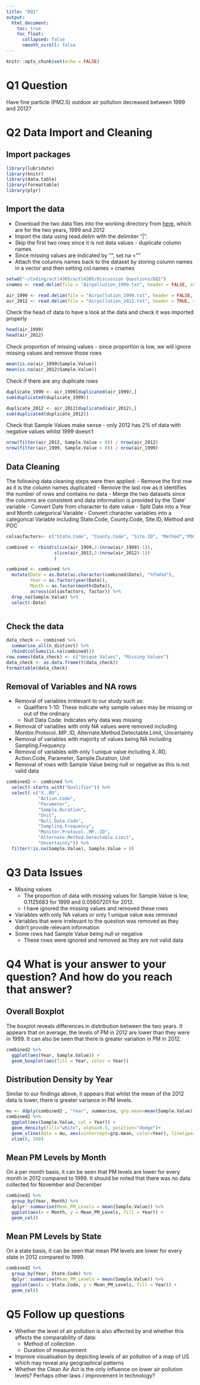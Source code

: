 ---
title: "DQ1"
output:
  html_document:
    toc: true
    toc_float:
      collapsed: false
      smooth_scroll: false
---

```{r setup, include=FALSE}
knitr::opts_chunk$set(echo = FALSE)
```

# Q1 Question
Have fine particle (PM2.5) outdoor air pollution decreased between 1999 and 2012?

# Q2 Data Import and Cleaning {.tabset}

## Import packages

```{r import libraries}
library(lubridate)
library(knitr)
library(data.table)
library(formattable)
library(plyr)
```

## Import the data
- Download the two data files into the working directory from [here](https://unsw-my.sharepoint.com/:f:/g/personal/z3509662_ad_unsw_edu_au/EnKC86EULN5Ji7Z0ig6b7j4BE-HJT5QgP_--tvc10HeBGg?e=5SQlIJ), which are for the two years, 1999 and 2012
- Import the data using read.delim with the delimiter "|". 
- Skip the first two rows since it is not data values - duplicate column names
- Since missing values are indicated by "", set na = ""
- Attach the columns names back to the dataset by storing column names in a vector and then setting col.names = cnames

```{r import data}
setwd("~/Coding/actl4305/actl4305/Discussion Questions/DQ1")
cnames <- read.delim(file = "Airpollution_1999.txt", header = FALSE, sep = "|", nrows = 1)

air_1999 <- read.delim(file = "Airpollution_1999.txt", header = FALSE, sep = "|", na = "", skip = 2, col.names = cnames)
air_2012 <- read.delim(file = "Airpollution_2012.txt", header = TRUE, sep = "|", na = "", skip = 2, col.names = cnames)
```

Check the head of data to have a look at the data and check it was imported properly
```{r}
head(air_1999)
head(air_2012)
```

Check proportion of missing values - since proportion is low, we will ignore missing values and remove those rows
```{r}
mean(is.na(air_1999$Sample.Value))
mean(is.na(air_2012$Sample.Value))
```

Check if there are any duplicate rows
```{r}
duplicate_1999 <- air_1999[duplicated(air_1999),]
sum(duplicated(duplicate_1999))

duplicate_2012 <- air_2012[duplicated(air_2012),]
sum(duplicated(duplicate_2012))
```

Check that Sample Values make sense - only 2012 has 2% of data with negative values whilst 1999 doesn't
```{r}
nrow(filter(air_2012, Sample.Value < 0)) / nrow(air_2012)
nrow(filter(air_1999, Sample.Value < 0)) / nrow(air_1999)
```

## Data Cleaning

The following data cleaning steps were then applied:
- Remove the first row as it is the column names duplicated
- Remove the last row as it identifies the number of rows and contains no data
- Merge the two datasets since the columns are consistent and data information is provided by the 'Date' variable
- Convert Date from character to date value
- Split Date into a Year and Month categorical Variable
- Convert character variables into a categorical Variable including State.Code, County.Code, Site.ID, Method and POC
```{r data cleaning}
colsasfactors<- c("State.Code", "County.Code", "Site.ID", "Method","POC")

combined <- rbind(slice(air_1999,2:(nrow(air_1999)-1)),
                  slice(air_2012,2:(nrow(air_2012)-1))
                  ) 

combined <- combined %>%
  mutate(Date = as.Date(as.character(combined$Date), "%Y%m%d"),
         Year = as.factor(year(Date)),
         Month = as.factor(month(Date)),
         across(colsasfactors, factor)) %>%
  drop_na(Sample.Value) %>%
  select(-Date)



```

## Check the data
```{r}
data_check <- combined %>%
  summarise_all(n_distinct) %>%
  rbind(colSums(is.na(combined)))
row.names(data_check) <- c("Unique Values", "Missing Values")
data_check <- as.data.frame(t(data_check))
formattable(data_check)


```

## Removal of Variables and NA rows
- Removal of variables irrelevant to our study such as:
  - Qualifiers 1-10: These indicate why sample values may be missing or out of the ordinary
  - Null Data Code: Indicates why data was missing
- Removal of variables with only NA values were removed including Monitor.Protocol..MP..ID, Alternate.Method.Detectable.Limit, Uncertainty
- Removal of variables with majority of values being NA including Sampling.Frequency
- Removal of variables with only 1 unique value including X..RD, Action.Code, Parameter, Sample.Duration, Unit
- Removal of rows with Sample Value being null or negative as this is not valid data
```{r}
combined2 <- combined %>%
  select(-starts_with("Qualifier")) %>%
  select(-c("X..RD",
            "Action.Code", 
            "Parameter", 
            "Sample.Duration", 
            "Unit",
            "Null.Data.Code",
            "Sampling.Frequency",
            "Monitor.Protocol..MP..ID", 
            "Alternate.Method.Detectable.Limit",
            "Uncertainty")) %>%
  filter(!is.na(Sample.Value), Sample.Value > 0)
```

# Q3 Data Issues
- Missing values 
  - The proportion of data with missing values for Sample.Value is low, 0.1125683 for 1999 and 0.05607201 for 2012.
  - I have ignored the missing values and removed these rows
- Variables with only NA values or only 1 unique value was removed
- Variables that were irrelevant to the question was removed as they didn't provide relevant information
- Some rows had Sample Value being null or negative
  - These rows were ignored and removed as they are not valid data
  
# Q4 What is your answer to your question? And how do you reach that answer? {.tabset}
## Overall Boxplot
The boxplot reveals differences in distribution between the two years.
It appears that on average, the levels of PM in 2012 are lower than they were in 1999. 
It can also be seen that there is greater variation in PM in 2012.
```{r}
combined2 %>%
  ggplot(aes(Year, Sample.Value)) +
  geom_boxplot(aes(fill = Year, color = Year))
```

## Distribution Density by Year
Similar to our findings above, it appears that whilst the mean of the 2012 data is lower, there is greater variance in PM levels.
```{r}
mu <- ddply(combined2 , "Year", summarise, grp.mean=mean(Sample.Value))
combined2 %>%
  ggplot(aes(Sample.Value, col = Year)) +
  geom_density(fill="white", alpha=0.5, position="dodge")+
  geom_vline(data = mu, aes(xintercept=grp.mean, color=Year), linetype="dashed")+
  xlim(0, 100)
```


## Mean PM Levels by Month
On a per month basis, it can be seen that PM levels are lower for every month in 2012 compared to 1999.
It should be noted that there was no data collected for November and December
```{r}
combined2 %>%
  group_by(Year, Month) %>%
  dplyr::summarise(Mean_PM_Levels = mean(Sample.Value)) %>%
  ggplot(aes(x = Month, y = Mean_PM_Levels, fill = Year)) +
  geom_col()
```

## Mean PM Levels by State
On a state basis, it can be seen that mean PM levels are lower for every state in 2012 compared to 1999. 
```{r}
combined2 %>%
  group_by(Year, State.Code) %>%
  dplyr::summarise(Mean_PM_Levels = mean(Sample.Value)) %>%
  ggplot(aes(x = State.Code, y = Mean_PM_Levels, fill = Year)) +
  geom_col()
```

# Q5 Follow up questions

- Whether the level of air pollution is also affected by and whether this affects the comparability of data:
  - Method of collection
  - Duration of measurement
- Improve visualisation by depicting levels of air pollution of a map of US which may reveal any geographical patterns 
- Whether the Clean Air Act is the only influence on lower air pollution levels? Perhaps other laws / improvement in technology?